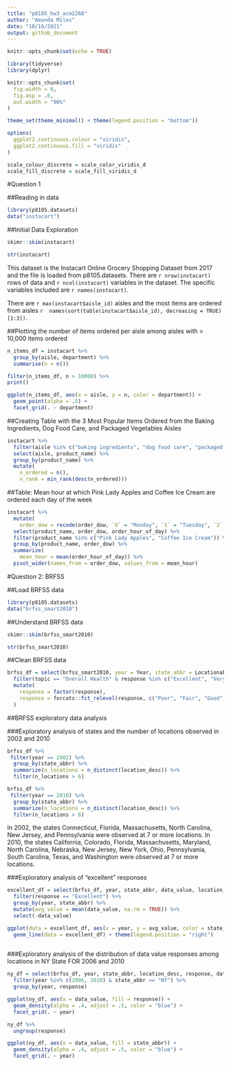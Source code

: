 ```yaml
---
title: "p8105_hw3_acm2268"
author: "Amanda Miles"
date: "10/16/2021"
output: github_document
---
```


```r
knitr::opts_chunk$set(echo = TRUE)

library(tidyverse)
library(dplyr)

knitr::opts_chunk$set(
  fig.width = 6,
  fig.asp = .6,
  out.width = "90%"
)

theme_set(theme_minimal() + theme(legend.position = "bottom"))

options(
  ggplot2.continuous.colour = "viridis",
  ggplot2.continuous.fill = "viridis"
)

scale_colour_discrete = scale_color_viridis_d
scale_fill_discrete = scale_fill_viridis_d

```

#Question 1

##Reading in data

```r

library(p8105.datasets)
data("instacart")

```

##Initial Data Exploration

```r

skimr::skim(instacart)

str(instacart)

```

This dataset is the Instacart Online Grocery Shopping Dataset from 2017 and the file is loaded from p8105.datasets. There are `r nrow(instacart)` rows of data and `r ncol(instacart)` variables in the dataset. The specific variables included are `r names(instacart)`.

There are `r max(instacart$aisle_id)` aisles and the most items are ordered from aisles `r  names(sort(table(instacart$aisle_id), decreasing = TRUE)[1:3])`.

##Plotting the number of items ordered per aisle among aisles with > 10,000 items ordered

```r

n_items_df = instacart %>% 
  group_by(aisle, department) %>%
  summarise(n = n())

filter(n_items_df, n > 10000) %>%
print()

ggplot(n_items_df, aes(x = aisle, y = n, color = department)) + 
  geom_point(alpha = .5) +
  facet_grid(. ~ department)

```

##Creating Table with the 3 Most Popular Items Ordered from the Baking Ingredients, Dog Food Care, and Packaged Vegetables Aisles

```r

instacart %>%
  filter(aisle %in% c("baking ingredients", "dog food care", "packaged vegetables fruits")) %>%
  select(aisle, product_name) %>%
  group_by(product_name) %>%
  mutate(
    n_ordered = n(),
    n_rank = min_rank(desc(n_ordered)))
```

##Table: Mean hour at which Pink Lady Apples and Coffee Ice Cream are ordered each day of the week

```r

instacart %>% 
  mutate(
    order_dow = recode(order_dow, `0` = "Monday", `1` = "Tuesday", `2` = "Wednesday", `3` = "Thursday", `4` = "Friday", `5` = "Saturday", `6` = "Sunday")) %>%
  select(product_name, order_dow, order_hour_of_day) %>% 
  filter(product_name %in% c("Pink Lady Apples", "Coffee Ice Cream")) %>%
  group_by(product_name, order_dow) %>%
  summarize(
    mean_hour = mean(order_hour_of_day)) %>%
  pivot_wider(names_from = order_dow, values_from = mean_hour)
```

#Question 2: BRFSS

##Load BRFSS data

```r

library(p8105.datasets)
data("brfss_smart2010") 

```

##Understand BRFSS data

```r

skimr::skim(brfss_smart2010)

str(brfss_smart2010)

```

##Clean BRFSS data

```r

brfss_df = select(brfss_smart2010, year = Year, state_abbr = Locationabbr, location_desc = Locationdesc, topic = Topic, response = Response, data_value = Data_value, data_type = Data_value_type, data_unit = Data_value_unit ) %>%
  filter(topic == "Overall Health" & response %in% c("Excellent", "Very Good", "Good", "Fair", "Poor")) %>%
  mutate(
    response = factor(response),
    response = forcats::fct_relevel(response, c("Poor", "Fair", "Good", "Very Good", "Excellent"))
  ) 

```


##BRFSS exploratory data analysis

###Exploratory analysis of states and the number of locations observed in 2002 and 2010

```r

brfss_df %>%
 filter(year == 2002) %>%
  group_by(state_abbr) %>%
  summarize(n_locations = n_distinct(location_desc)) %>%
  filter(n_locations > 6)

brfss_df %>%
 filter(year == 2010) %>%
  group_by(state_abbr) %>%
  summarize(n_locations = n_distinct(location_desc)) %>%
  filter(n_locations > 6)

```

In 2002, the states Connecticut, Florida, Massachusetts, North Carolina, New Jersey, and Pennsylvania were observed at 7 or more locations. In 2010, the states California, Colorado, Florida, Massachusetts, Maryland, North Carolina, Nebraska, New Jersey, New York, Ohio, Pennsylvania, South Carolina, Texas, and Washington were observed at 7 or more locations.

###Exploratory analysis of "excellent" responses

```r

excellent_df = select(brfss_df, year, state_abbr, data_value, location_desc, response) %>%
  filter(response == "Excellent") %>%
  group_by(year, state_abbr) %>%
  mutate(avg_value = mean(data_value, na.rm = TRUE)) %>%
  select(-data_value) 

ggplot(data = excellent_df, aes(x = year, y = avg_value, color = state_abbr)) +
  geom_line(data = excellent_df) + theme(legend.position = "right")
  
```

###Exploratory analysis of the distribution of data value responses among locations in NY State FOR 2006 and 2010

```r

ny_df = select(brfss_df, year, state_abbr, location_desc, response, data_value) %>%
  filter(year %in% c(2006, 2010) & state_abbr == "NY") %>%
  group_by(year, response)

ggplot(ny_df, aes(x = data_value, fill = response)) + 
  geom_density(alpha = .4, adjust = .5, color = "blue") +
  facet_grid(. ~ year)

ny_df %>% 
  ungroup(response)

ggplot(ny_df, aes(x = data_value, fill = state_abbr)) + 
  geom_density(alpha = .4, adjust = .5, color = "blue") +
  facet_grid(. ~ year)

```




